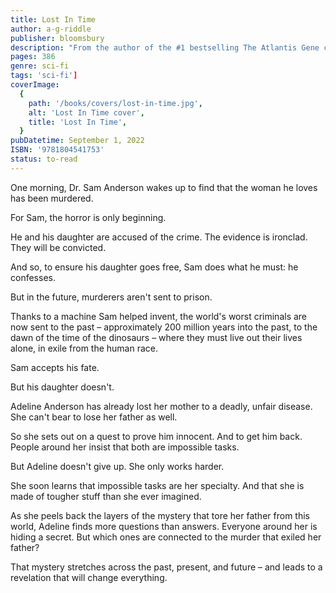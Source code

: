 ```yaml
---
title: Lost In Time
author: a-g-riddle
publisher: bloomsbury
description: "From the author of the #1 bestselling The Atlantis Gene comes a new novel in which the world’s past and future rests in the hands of five unwitting strangers in this definitive edition of A. G. Riddle's time-traveling, mind-bending speculative thriller."
pages: 386
genre: sci-fi
tags: 'sci-fi']
coverImage:
  {
    path: '/books/covers/lost-in-time.jpg',
    alt: 'Lost In Time cover',
    title: 'Lost In Time',
  }
pubDatetime: September 1, 2022
ISBN: '9781804541753'
status: to-read
---
```


One morning, Dr. Sam Anderson wakes up to find that the woman he loves has been murdered.

For Sam, the horror is only beginning.

He and his daughter are accused of the crime. The evidence is ironclad. They will be convicted.

And so, to ensure his daughter goes free, Sam does what he must: he confesses.

But in the future, murderers aren't sent to prison.

Thanks to a machine Sam helped invent, the world's worst criminals are now sent to the past – approximately 200 million years into the past, to the dawn of the time of the dinosaurs – where they must live out their lives alone, in exile from the human race.

Sam accepts his fate.

But his daughter doesn't.

Adeline Anderson has already lost her mother to a deadly, unfair disease. She can't bear to lose her father as well.

So she sets out on a quest to prove him innocent. And to get him back. People around her insist that both are impossible tasks.

But Adeline doesn't give up. She only works harder.

She soon learns that impossible tasks are her specialty. And that she is made of tougher stuff than she ever imagined.

As she peels back the layers of the mystery that tore her father from this world, Adeline finds more questions than answers. Everyone around her is hiding a secret. But which ones are connected to the murder that exiled her father?

That mystery stretches across the past, present, and future – and leads to a revelation that will change everything.
